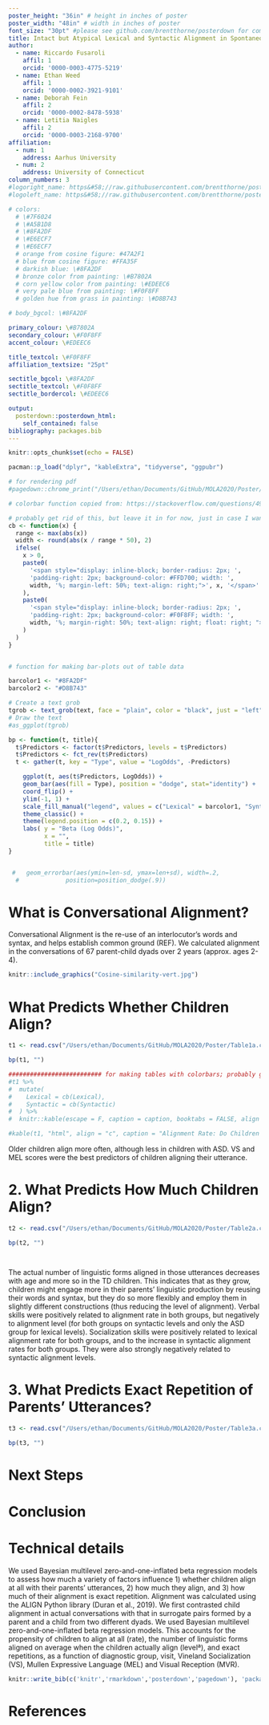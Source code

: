 ```yaml
---
poster_height: "36in" # height in inches of poster
poster_width: "48in" # width in inches of poster
font_size: "30pt" #please see github.com/brentthorne/posterdown for compatible options.
title: Intact but Atypical Lexical and Syntactic Alignment in Spontaneous Speech of Children with Autism Spectrum Disorder
author:
  - name: Riccardo Fusaroli
    affil: 1
    orcid: '0000-0003-4775-5219'
  - name: Ethan Weed
    affil: 1
    orcid: '0000-0002-3921-9101'
  - name: Deborah Fein
    affil: 2
    orcid: '0000-0002-8478-5938'
  - name: Letitia Naigles
    affil: 2
    orcid: '0000-0003-2168-9700'
affiliation:
  - num: 1
    address: Aarhus University
  - num: 2
    address: University of Connecticut
column_numbers: 3
#logoright_name: https&#58;//raw.githubusercontent.com/brentthorne/posterdown/master/images/betterhexlogo.png
#logoleft_name: https&#58;//raw.githubusercontent.com/brentthorne/posterdown/master/images/betterhexlogo.png

# colors:
  # \#7F6024
  # \#A5B1D8
  # \#8FA2DF
  # \#E6ECF7
  # \#E6ECF7  
  # orange from cosine figure: #47A2F1
  # blue from cosine figure: #FFA35F
  # darkish blue: \#8FA2DF
  # bronze color from painting: \#B7802A
  # corn yellow color from painting: \#EDEEC6
  # very pale blue from painting: \#F0F8FF
  # golden hue from grass in painting: \#D8B743

# body_bgcol: \#8FA2DF

primary_colour: \#B7802A
secondary_colour: \#F0F8FF
accent_colour: \#EDEEC6

title_textcol: \#F0F8FF
affiliation_textsize: "25pt"

sectitle_bgcol: \#8FA2DF
sectitle_textcol: \#F0F8FF
sectitle_bordercol: \#EDEEC6

output: 
  posterdown::posterdown_html:
    self_contained: false
bibliography: packages.bib
---
```


```r
knitr::opts_chunk$set(echo = FALSE)
```

```r
pacman::p_load("dplyr", "kableExtra", "tidyverse", "ggpubr")
```


```r
# for rendering pdf
#pagedown::chrome_print("/Users/ethan/Documents/GitHub/MOLA2020/Poster/standard/Fusaroli-et-al.Rmd")

# colorbar function copied from: https://stackoverflow.com/questions/49916591/how-to-reverse-only-one-bar-in-one-cell-if-the-value-is-negative-with-kableextra

# probably get rid of this, but leave it in for now, just in case I want to go back to tables with colorbars
cb <- function(x) {
  range <- max(abs(x))
  width <- round(abs(x / range * 50), 2)
  ifelse(
    x > 0,
    paste0(
      '<span style="display: inline-block; border-radius: 2px; ', 
      'padding-right: 2px; background-color: #FFD700; width: ', 
      width, '%; margin-left: 50%; text-align: right;">', x, '</span>'
    ),
    paste0(
      '<span style="display: inline-block; border-radius: 2px; ', 
      'padding-right: 2px; background-color: #F0F8FF; width: ', 
      width, '%; margin-right: 50%; text-align: right; float: right; ">', x, '</span>'
    )
  )
}


# function for making bar-plots out of table data

barcolor1 <- "#8FA2DF"
barcolor2 <- "#D8B743"

# Create a text grob
tgrob <- text_grob(text, face = "plain", color = "black", just = "left")
# Draw the text
#as_ggplot(tgrob)

bp <- function(t, title){
  t$Predictors <- factor(t$Predictors, levels = t$Predictors)
  t$Predictors <- fct_rev(t$Predictors)
  t <- gather(t, key = "Type", value = "LogOdds", -Predictors)

    ggplot(t, aes(t$Predictors, LogOdds)) +
    geom_bar(aes(fill = Type), position = "dodge", stat="identity") +
    coord_flip() +
    ylim(-1, 1) +
    scale_fill_manual("legend", values = c("Lexical" = barcolor1, "Syntactic" = barcolor2)) +
    theme_classic() +
    theme(legend.position = c(0.2, 0.15)) +
    labs( y = "Beta (Log Odds)",
          x = "", 
          title = title)
}


 #   geom_errorbar(aes(ymin=len-sd, ymax=len+sd), width=.2,
  #             position=position_dodge(.9))

```


# What is Conversational Alignment?

Conversational Alignment is the re-use of an interlocutor’s words and syntax, and helps establish common ground (REF). We calculated alignment in the conversations of 67 parent-child dyads over 2 years (approx. ages 2-4).

```r
knitr::include_graphics("Cosine-similarity-vert.jpg")
```



# What Predicts Whether Children Align?  


```r


t1 <- read.csv("/Users/ethan/Documents/GitHub/MOLA2020/Poster/Table1a.csv")

bp(t1, "")

########################## for making tables with colorbars; probably get rid of this: too unclear
#t1 %>%
#  mutate(
#    Lexical = cb(Lexical),
#    Syntactic = cb(Syntactic)
#  ) %>%
#  knitr::kable(escape = F, caption = caption, booktabs = FALSE, align = "l")

#kable(t1, "html", align = "c", caption = "Alignment Rate: Do Children Align?", booktabs = T)

```

Older children align more often, although less in children with ASD. VS and MEL scores were the best predictors of children aligning their utterance.

# 2. What Predicts How Much Children Align?


```r


t2 <- read.csv("/Users/ethan/Documents/GitHub/MOLA2020/Poster/Table2a.csv")

bp(t2, "")




```

The actual number of linguistic forms aligned in those utterances decreases with age and more so in the TD children. This indicates that as they grow, children might engage more in their parents’ linguistic production by reusing their words and syntax, but they do so more flexibly and employ them in slightly different constructions (thus reducing the level of alignment). Verbal skills were positively related to alignment rate in both groups, but negatively to alignment level (for both groups on syntactic levels and only the ASD group for lexical levels). Socialization skills were positively related to lexical alignment rate for both groups, and to the increase in syntactic alignment rates for both groups. They were also strongly negatively related to syntactic alignment levels. 



# 3. What Predicts Exact Repetition of Parents' Utterances?

```r


t3 <- read.csv("/Users/ethan/Documents/GitHub/MOLA2020/Poster/Table3a.csv")

bp(t3, "")

```


# Next Steps



# Conclusion

# Technical details
We used Bayesian multilevel zero-and-one-inflated beta regression models to assess how much a variety of factors influence 1) whether children align at all with their parents' utterances, 2) how much they align, and 3) how much of their alignment is exact repetition. Alignment was calculated using the ALIGN Python library (Duran et al., 2019). We first contrasted child alignment in actual conversations with that in surrogate pairs formed by a parent and a child from two different dyads. We used Bayesian multilevel zero-and-one-inflated beta regression models. This accounts for the propensity of children to align at all (rate), the number of linguistic forms aligned on average when the children actually align (levelª), and exact repetitions, as a function of diagnostic group, visit, Vineland Socialization (VS), Mullen Expressive Language (MEL) and Visual Reception (MVR). 

```r
knitr::write_bib(c('knitr','rmarkdown','posterdown','pagedown'), 'packages.bib')
```

# References
